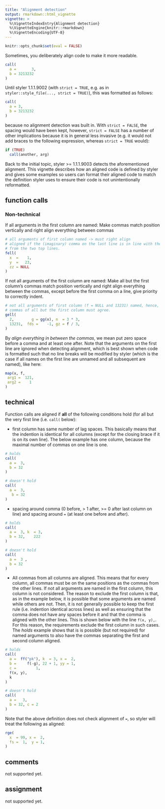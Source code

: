 ```yaml
---
title: "Alignment detection"
output: rmarkdown::html_vignette
vignette: >
  %\VignetteIndexEntry{Alignment detection}
  %\VignetteEngine{knitr::rmarkdown}
  %\VignetteEncoding{UTF-8}
---
```


```r
knitr::opts_chunk$set(eval = FALSE)
```

Sometimes, you deliberately align code to make it more readable.

```r
call(
  a =       3,
  b = 3213232
)

```

Until styler 1.1.1.9002 (with `strict = TRUE`, e.g. as in
`styler::style_file(..., strict = TRUE)`), this was formatted as follows:

```r
call(
  a = 3,
  b = 3213232
)

```

because no alignment detection was built in. With `strict = FALSE`, the spacing
would have been kept, however, `strict = FALSE` has a number of other
implications because it is in general less invasive (e.g. it would not add
braces to the following expression, whereas `strict = TRUE` would):

```r
if (TRUE)
  call(another, arg)
```

Back to the initial topic, styler >= 1.1.1.9003 detects the aforementioned
alignment. This vignette describes how an aligned code is defined by styler and
gives some examples so users can format their aligned code to match the
definition styler uses to ensure their code is not unintentionally reformatted.

## function calls

### Non-technical

If all arguments in the first column are named: Make commas match position
vertically and right align everything between commas

```r
# all arguments of first column named -> must right align
# aligned if the (imaginary) comma on the last line is in line with the commas 
# from the two top lines.
fell(
  x  =    1, 
  y  =   23,
  zz = NULL
)
```

If not all arguments of the first column are named: Make all but the first
column's commas match position vertically and right align everything between the
commas, except before the first comma on a line, give priority to correctly
indent.

```r
# not all arguments of first column (f = NULL and 13231) named, hence, only 
# commas of all but the first column must agree.
gell(
  2,        g = gg(x), n  = 3 * 3,
  13231,  fds =    -1, gz = f / 3,
)
```

By *align everything in between the commas*, we mean put zero space before a
comma and at least one after. Note that the arguments on the first line are
ignored when detecting alignment, which is best shown when code is formatted
such that no line breaks will be modified by styler (which is the case if all
names on the first line are unnamed and all subsequent are named), like here:

```r
map(x, f, 
 arg1 =  121,
 arg2 =    1
)
```

## technical

Function calls are aligned if **all** of the following conditions hold (for all
but the very first line (i.e. `call(` below):

* first column has same number of lag spaces. This basically means that the
  indention is identical for all columns (except for the closing brace if it is
  on its own line). The below example has one column, because the maximal number
  of commas on one line is one.

```r
# holds
call(
  a =  3,
  b = 32
)

# doesn't hold
call(
  a =  3,
   b = 32
)
```

* spacing around comma (0 before, > 1 after, >= 0 after last column on line) and
  spacing around `=` (at least one before and after).

```r
# holds
call(
  a =  3, k  = 3,
  b = 32,    222
)

# doesn't hold
call(
  a =  3 ,
  b = 32
)
```

* All commas from all columns are aligned. This means that for every column, all
  commas must be on the same positions as the commas from the other lines. If
  not all arguments are named in the first column, this column is not considered.
  The reason to exclude the first column is that, as in the example below, it is
  possible that some arguments are named while others are not. Then, it is not
  generally possible to keep the first rule (i.e. indention identical across
  lines) as well as ensuring that the comma does not have any spaces before it
  and that the comma is aligned with the other lines. This is shown below with
  the line `f(x, y),`. For this reason, the requirements exclude the first
  column in such cases. The *holds* example shows that is is possible (but not
  required) for named arguments to also have the commas separating the first and
  second column aligned.

```r
# holds
call(
  a =  ff("pk"), k  = 3, x =  2,
  b =     f(-g), 22 + 1, yy = 1,
  c =         1,
  f(x, y), 
  k
)

# doesn't hold
call(
  a =   3,
  b = 32, c = 2
)
```

Note that the above definition does not check alignment of `=`, so styler will
treat the following as aligned:

```r
rge(
  x  = 99, x =  2,
  fs =  1,  y = 1,
)
```

## comments

not supported yet.

## assignment

not supported yet.

